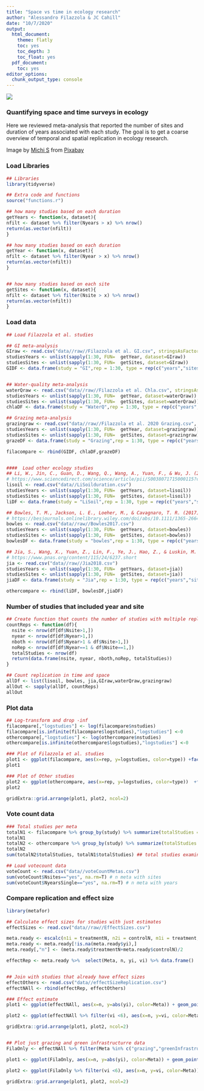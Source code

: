 ```yaml
---
title: "Space vs time in ecology research"
author: "Alessandro Filazzola & JC Cahill"
date: "10/7/2020"
output: 
  html_document:
    theme: flatly
    toc: yes
    toc_depth: 3
    toc_float: yes
  pdf_document:
    toc: yes
editor_options: 
  chunk_output_type: console
---
```


![](./mountains.png)

### Quantifying space and time surveys in ecology

Here we reviewed meta-analysis that reported the number of sites and duration of years associated with each study. The goal is to get a coarse overview of temporal and spatial replication in ecology research. 


Image by <a href="https://pixabay.com/users/moinzon-2433302/?utm_source=link-attribution&amp;utm_medium=referral&amp;utm_campaign=image&amp;utm_content=1412683">Michi S</a> from <a href="https://pixabay.com/?utm_source=link-attribution&amp;utm_medium=referral&amp;utm_campaign=image&amp;utm_content=1412683">Pixabay</a>


### Load Libraries
```r
## Libraries
library(tidyverse)

## Extra code and functions
source("functions.r")

## how many studies based on each duration
getYears <- function(x, dataset){
nfilt <- dataset %>% filter(Nyears > x) %>% nrow()
return(as.vector(nfilt))
}

## how many studies based on each duration
getYear <- function(x, dataset){
nfilt <- dataset %>% filter(Nyear > x) %>% nrow()
return(as.vector(nfilt))
}


## how many studies based on each site
getSites <- function(x, dataset){
nfilt <- dataset %>% filter(Nsite > x) %>% nrow()
return(as.vector(nfilt))
}

```

### Load data
```r
## Load Filazzola et al. studies

## GI meta-analysis
GIraw <- read.csv("data//raw//Filazzola et al. GI.csv", stringsAsFactors = F) ## GI meta-analysis
studiesYears <- unlist(sapply(1:30, FUN=  getYear, dataset=GIraw))
studiesSites <- unlist(sapply(1:30, FUN=  getSites, dataset=GIraw))
GIDF <- data.frame(study = "GI",rep = 1:30, type = rep(c("years","sites"),each=30), nstudies=c(studiesYears,studiesSites))


## Water-quality meta-analysis
waterQraw <- read.csv("data//raw//Filazzola et al. Chla.csv", stringsAsFactors = F) ## Water quality synthesis
studiesYears <- unlist(sapply(1:30, FUN=  getYear, dataset=waterQraw))
studiesSites <- unlist(sapply(1:30, FUN=  getSites, dataset=waterQraw))
chlaDF <- data.frame(study = "WaterQ",rep = 1:30, type = rep(c("years","sites"),each=30), nstudies=c(studiesYears,studiesSites))

## Grazing meta-analysis
grazingraw <- read.csv("data//raw//Filazzola et al. 2020 Grazing.csv", stringsAsFactors = F) ## Grazing meta-analysis
studiesYears <- unlist(sapply(1:30, FUN=  getYear, dataset=grazingraw))
studiesSites <- unlist(sapply(1:30, FUN=  getSites, dataset=grazingraw))
grazeDF <- data.frame(study = "Grazing",rep = 1:30, type = rep(c("years","sites"),each=30), nstudies=c(studiesYears,studiesSites))

filacompare <- rbind(GIDF, chlaDF,grazeDF)


####  Load other ecology studies
## Li, W., Jin, C., Guan, D., Wang, Q., Wang, A., Yuan, F., & Wu, J. (2015). The effects of simulated nitrogen deposition on plant root traits: a meta-analysis. Soil Biology and Biochemistry, 82, 112-118.
# https://www.sciencedirect.com/science/article/pii/S0038071715000115?casa_token=ailE-bZ_3LEAAAAA:3BnJdVitzKbrhLBiCNnriP41sY3-fgTrnxQgkITynyxkf8ogDZIExWHAAD9VCxXzH7TFVs-SUhOo
lisoil <- read.csv("data//LiSoilduration.csv")
studiesYears <- unlist(sapply(1:30, FUN=  getYears, dataset=lisoil))
studiesSites <- unlist(sapply(1:30, FUN=  getSites, dataset=lisoil))
liDF <- data.frame(study = "LiSoil",rep = 1:30, type = rep(c("years","sites"),each=30), nstudies=c(studiesYears,studiesSites))

## Bowles, T. M., Jackson, L. E., Loeher, M., & Cavagnaro, T. R. (2017). Ecological intensification and arbuscular mycorrhizas: a meta‐analysis of tillage and cover crop effects. Journal of Applied Ecology, 54(6), 1785-1793.
# https://besjournals.onlinelibrary.wiley.com/doi/abs/10.1111/1365-2664.12815
bowles <- read.csv("data//raw//Bowles2017.csv")
studiesYears <- unlist(sapply(1:30, FUN=  getYears, dataset=bowles))
studiesSites <- unlist(sapply(1:30, FUN=  getSites, dataset=bowles))
bowlesDF <- data.frame(study = "bowles",rep = 1:30, type = rep(c("years","sites"),each=30), nstudies=c(studiesYears,studiesSites))

## Jia, S., Wang, X., Yuan, Z., Lin, F., Ye, J., Hao, Z., & Luskin, M. S. (2018). Global signal of top-down control of terrestrial plant communities by herbivores. Proceedings of the National Academy of Sciences, 115(24), 6237-6242.
# https://www.pnas.org/content/115/24/6237.short
jia <- read.csv("data//raw//Jia2018.csv")
studiesYears <- unlist(sapply(1:30, FUN=  getYears, dataset=jia))
studiesSites <- unlist(sapply(1:30, FUN=  getSites, dataset=jia))
jiaDF <- data.frame(study = "Jia",rep = 1:30, type = rep(c("years","sites"),each=30), nstudies=c(studiesYears,studiesSites))

othercompare <- rbind(liDF, bowlesDF,jiaDF)
```

### Number of studies that included year and site
```r
## Create function that counts the number of studies with multiple replicates
countReps <- function(df){
  nsite <- nrow(df[df$Nsite>1,])
  nyear <- nrow(df[df$Nyear>1,])
  nboth <- nrow(df[df$Nyear>1 & df$Nsite>1,])
  noRep <- nrow(df[df$Nyear==1 & df$Nsite==1,])
  totalStudies <- nrow(df)
  return(data.frame(nsite, nyear, nboth,noRep, totalStudies))
}

## Count replication in time and space
allDf <- list(lisoil, bowles, jia,GIraw,waterQraw,grazingraw)
allOut <- sapply(allDf, countReps)
allOut

```


### Plot data
```r
## Log-transform and drop -inf
filacompare[,"logstudies"] <- log(filacompare$nstudies)
filacompare[is.infinite(filacompare$logstudies),"logstudies"] <-0
othercompare[,"logstudies"] <- log(othercompare$nstudies)
othercompare[is.infinite(othercompare$logstudies),"logstudies"] <-0

### Plot of Filazzola et al. studies
plot1 <- ggplot(filacompare, aes(x=rep, y=logstudies, color=type)) +facet_grid(study~., scales = "free") + geom_point(size=2) + theme_Publication() + ylab("Number of Studies") + xlab("Replication") + scale_color_manual(values=c("orange","blue"))
plot1

### Plot of Other studies
plot2 <- ggplot(othercompare, aes(x=rep, y=logstudies, color=type))  +facet_grid(study~., scales = "free") + geom_point(size=2) + theme_Publication() + ylab("Number of Studies") + xlab("Replication") + scale_color_manual(values=c("orange","blue"))
plot2

gridExtra::grid.arrange(plot1, plot2, ncol=2)
```

### Vote count data
```r
### Total studies per meta
totalN1 <- filacompare %>% group_by(study) %>% summarize(totalStudies = max(nstudies)) 
totalN1
totalN2 <- othercompare %>% group_by(study) %>% summarize(totalStudies = max(nstudies)) 
totalN2
sum(totalN2$totalStudies, totalN1$totalStudies) ## total studies examined

## Load votecount data
voteCount <- read.csv("data//voteCountMetas.csv")
sum(voteCount$Nsites=="yes", na.rm=T) # n meta with sites 
sum(voteCount$NyearsSingle=="yes", na.rm=T) # n meta with years
```


### Compare replication and effect size
```r
library(metafor)

## Calculate effect sizes for studies with just estimates
effectSizes <- read.csv("data//raw//EffectSizes.csv")

meta.ready <- escalc(n1i = treatmentN, n2i = controlN, m1i = treatment, m2i = control, sd1i = treatmentSD, sd2i = controlSD, data = effectSizes, measure = "ROM", append = TRUE)
meta.ready <- meta.ready[!is.na(meta.ready$yi),]
meta.ready[,"n"] <- (meta.ready$treatmentN+meta.ready$controlN)/2

effectRep <- meta.ready %>%  select(Meta, n, yi, vi) %>% data.frame()


## Join with studies that already have effect sizes
effectOthers <- read.csv("data//effectSizeReplication.csv")
effectNAll <- rbind(effectRep, effectOthers)

### Effect estimate
plot1 <- ggplot(effectNAll, aes(x=n, y=abs(yi), color=Meta)) + geom_point() + ylab("Effect size (LRR)") + xlab("Replication") + theme_Publication() 

plot2 <- ggplot(effectNAll %>% filter(vi <6), aes(x=n, y=vi, color=Meta)) + geom_point() + ylab("Error estimate") + xlab("Replication") + theme_Publication()  

gridExtra::grid.arrange(plot1, plot2, ncol=2)


## Plot just grazing and green infrastructurre data
FilaOnly <- effectNAll %>% filter(Meta %in% c("grazing","greenInfrastructure"))

plot1 <- ggplot(FilaOnly, aes(x=n, y=abs(yi), color=Meta)) + geom_point() + ylab("Effect size (LRR)") + xlab("Replication") + theme_Publication() + scale_colour_manual(values=c("#00BFFF", "#F5A500"))

plot2 <- ggplot(FilaOnly %>% filter(vi <6), aes(x=n, y=vi, color=Meta)) + geom_point() + ylab("Error estimate") + xlab("Replication") + theme_Publication() + scale_colour_manual(values=c("#00BFFF", "#F5A500"))

gridExtra::grid.arrange(plot1, plot2, ncol=2)

```
